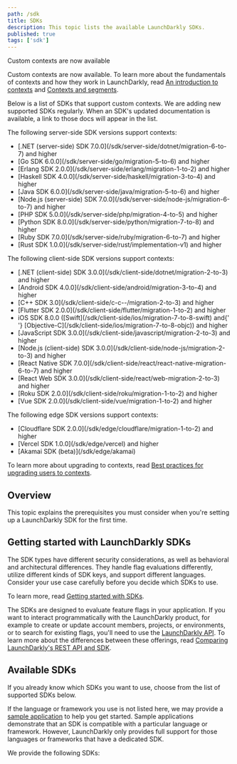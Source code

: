 ```yaml
---
path: /sdk
title: SDKs
description: This topic lists the available LaunchDarkly SDKs.
published: true
tags: ['sdk']
---
```


<Callout intent="info">
<CalloutTitle>Custom contexts are now available</CalloutTitle>
<CalloutDescription>

Custom contexts are now available. To learn more about the fundamentals of contexts and how they work in LaunchDarkly, read [An introduction to contexts](/guides/flags/intro-contexts) and [Contexts and segments](/home/contexts).

Below is a list of SDKs that support custom contexts. We are adding new supported SDKs regularly. When an SDK's updated documentation is available, a link to those docs will appear in the list.

The following server-side SDK versions support contexts:

<ul>
  <li>[.NET (server-side) SDK 7.0.0](/sdk/server-side/dotnet/migration-6-to-7) and higher</li>
  <li>[Go SDK 6.0.0](/sdk/server-side/go/migration-5-to-6) and higher</li>
  <li>[Erlang SDK 2.0.0](/sdk/server-side/erlang/migration-1-to-2) and higher</li>
  <li>[Haskell SDK 4.0.0](/sdk/server-side/haskell/migration-3-to-4) and higher</li>
  <li>[Java SDK 6.0.0](/sdk/server-side/java/migration-5-to-6) and higher</li>
  <li>[Node.js (server-side) SDK 7.0.0](/sdk/server-side/node-js/migration-6-to-7) and higher</li>
  <li>[PHP SDK 5.0.0](/sdk/server-side/php/migration-4-to-5) and higher</li>
  <li>[Python SDK 8.0.0](/sdk/server-side/python/migration-7-to-8) and higher</li>
  <li>[Ruby SDK 7.0.0](/sdk/server-side/ruby/migration-6-to-7) and higher</li>
  <li>[Rust SDK 1.0.0](/sdk/server-side/rust/implementation-v1) and higher</li>
</ul>

The following client-side SDK versions support contexts:

<ul>
  <li>[.NET (client-side) SDK 3.0.0](/sdk/client-side/dotnet/migration-2-to-3) and higher</li>
  <li>[Android SDK 4.0.0](/sdk/client-side/android/migration-3-to-4) and higher</li>
  <li>[C++ SDK 3.0](/sdk/client-side/c-c--/migration-2-to-3) and higher </li>
  <li>[Flutter SDK 2.0.0](/sdk/client-side/flutter/migration-1-to-2) and higher</li>
  <li>
    iOS SDK 8.0.0 ([Swift](/sdk/client-side/ios/migration-7-to-8-swift) and{' '}
    [Objective-C](/sdk/client-side/ios/migration-7-to-8-objc)) and higher
  </li>
  <li>[JavaScript SDK 3.0.0](/sdk/client-side/javascript/migration-2-to-3) and higher</li>
  <li>[Node.js (client-side) SDK 3.0.0](/sdk/client-side/node-js/migration-2-to-3) and higher</li>
  <li>[React Native SDK 7.0.0](/sdk/client-side/react/react-native-migration-6-to-7) and higher</li>
  <li>[React Web SDK 3.0.0](/sdk/client-side/react/web-migration-2-to-3) and higher</li>
  <li>[Roku SDK 2.0.0](/sdk/client-side/roku/migration-1-to-2) and higher</li>
  <li>[Vue SDK 2.0.0](/sdk/client-side/vue/migration-1-to-2) and higher</li>
</ul>

The following edge SDK versions support contexts:

<ul>
  <li>[Cloudflare SDK 2.0.0](/sdk/edge/cloudflare/migration-1-to-2) and higher</li>
  <li>[Vercel SDK 1.0.0](/sdk/edge/vercel) and higher</li>
  <li>[Akamai SDK (beta)](/sdk/edge/akamai)</li>
</ul>

To learn more about upgrading to contexts, read [Best practices for upgrading users to contexts](/guides/flags/upgrading-contexts).

</CalloutDescription>
</Callout>

## Overview

This topic explains the prerequisites you must consider when you're setting up a LaunchDarkly SDK for the first time.

## Getting started with LaunchDarkly SDKs

The SDK types have different security considerations, as well as behavioral and architectural differences. They handle flag evaluations differently, utilize different kinds of SDK keys, and support different languages. Consider your use case carefully before you decide which SDKs to use.

To learn more, read [Getting started with SDKs](/sdk/concepts/getting-started).

The SDKs are designed to evaluate feature flags in your application. If you want to interact programmatically with the LaunchDarkly product, for example to create or update account members, projects, or environments, or to search for existing flags, you'll need to use the [LaunchDarkly API](/home/connecting/api). To learn more about the differences between these offerings, read [Comparing LaunchDarkly's REST API and SDK](/guide/api/comparing-sdk-rest-api).

## Available SDKs

If you already know which SDKs you want to use, choose from the list of supported SDKs below.

If the language or framework you use is not listed here, we may provide a [sample application](/sdk/concepts/sample-applications) to help you get started. Sample applications demonstrate that an SDK is compatible with a particular language or framework. However, LaunchDarkly only provides full support for those languages or frameworks that have a dedicated SDK.

We provide the following SDKs:

<AllSdks />

